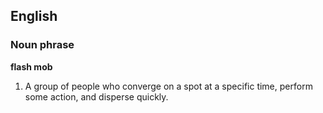 ==English==

===Noun phrase===
'''flash mob'''
#A group of people who converge on a spot at a specific time, perform some action, and disperse quickly.